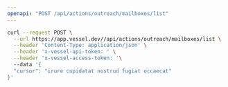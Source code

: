 ```yaml
---
openapi: "POST /api/actions/outreach/mailboxes/list"
---
```


<RequestExample>

```bash Request
curl --request POST \
  --url https://app.vessel.dev//api/actions/outreach/mailboxes/list \
  --header 'Content-Type: application/json' \
  --header 'x-vessel-api-token: ' \
  --header 'x-vessel-access-token: '\ 
  --data '{
  "cursor": "irure cupidatat nostrud fugiat occaecat"
}'
```

</RequestExample>


      